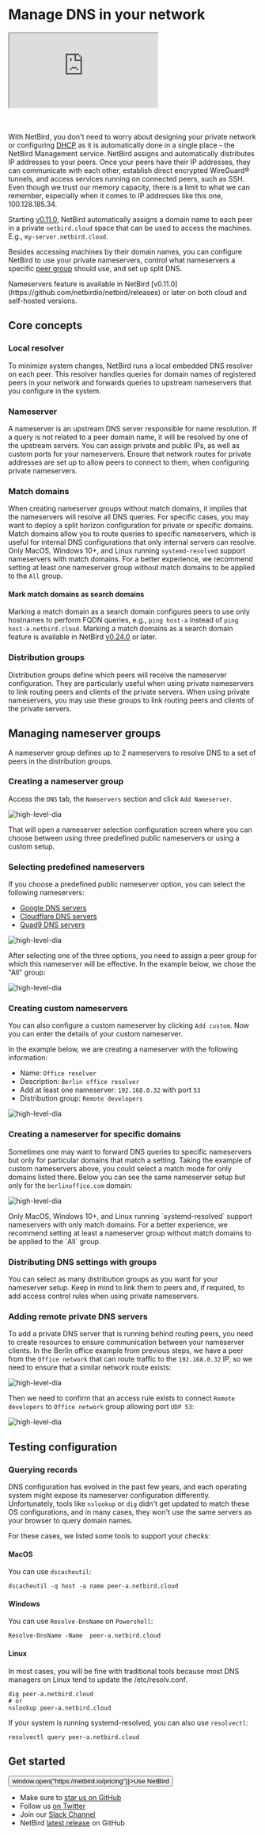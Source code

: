 
# Manage DNS in your network

<div className="videowrapper">
    <iframe src="https://www.youtube.com/embed/xxQ_QeEMC0U" allow="fullscreen;"></iframe>
</div>
<br/><br/>

With NetBird, you don't need to worry about designing your private network or configuring [DHCP](https://en.wikipedia.org/wiki/Dynamic_Host_Configuration_Protocol)
as it is automatically done in a single place - the NetBird Management service.
NetBird assigns and automatically distributes IP addresses to your peers.
Once your peers have their IP addresses, they can communicate with each other, establish direct encrypted WireGuard® tunnels,
and access services running on connected peers, such as SSH.
Even though we trust our memory capacity, there is a limit to what we can remember,
especially when it comes to IP addresses like this one, 100.128.185.34.

Starting [v0.11.0](https://github.com/netbirdio/netbird/releases), NetBird automatically assigns a domain name
to each peer in a private `netbird.cloud` space that can be used to access the machines. E.g., `my-server.netbird.cloud`.

Besides accessing machines by their domain names, you can configure NetBird to use your private nameservers,
control what nameservers a specific [peer group](/how-to/manage-network-access#groups) should use, and set up split DNS.

<Note>
    Nameservers feature is available in NetBird [v0.11.0](https://github.com/netbirdio/netbird/releases) or later on both
    cloud and self-hosted versions.
</Note>

## Core concepts
### Local resolver
To minimize system changes, NetBird runs a local embedded DNS resolver on each peer.
This resolver handles queries for domain names of registered peers in your network and forwards queries to upstream nameservers that you configure in the system.

### Nameserver
A nameserver is an upstream DNS server responsible for name resolution. If a query is not related to a peer domain name,
it will be resolved by one of the upstream servers. You can assign private and public IPs, as well as custom ports for your nameservers.
Ensure that network routes for private addresses are set up to allow peers to connect to them, when configuring private nameservers.

### Match domains
When creating nameserver groups without match domains, it implies that the nameservers will resolve all DNS queries.
For specific cases, you may want to deploy a split horizon configuration for private or specific domains.
Match domains allow you to route queries to specific nameservers, which is useful for internal DNS configurations
that only internal servers can resolve.
<Note>
    Only MacOS, Windows 10+, and Linux running `systemd-resolved` support nameservers with match domains.
    For a better experience, we recommend setting at least one nameserver group without match domains to be applied to the `All` group.
</Note>
#### Mark match domains as search domains
Marking a match domain as a search domain configures peers to use only hostnames to perform FQDN queries, e.g., `ping host-a` instead of `ping host-a.netbird.cloud`.
<Note>
    Marking a match domains as a search domain feature is available in NetBird [v0.24.0](https://github.com/netbirdio/netbird/releases) or later.
</Note>

### Distribution groups
Distribution groups define which peers will receive the nameserver configuration.
They are particularly useful when using private nameservers to link routing peers and clients of the private servers.
<Note>
    When using private nameservers, you may use these groups to link routing peers and clients of the private servers.
</Note>

## Managing nameserver groups
A nameserver group defines up to 2 nameservers to resolve DNS to a set of peers in the distribution groups.

### Creating a nameserver group
Access the `DNS` tab, the `Namservers` section and click `Add Nameserver`.
<p>
    <img src="/docs-static/img/how-to-guides/netbird-nameserver-add-button.png" alt="high-level-dia" className="imagewrapper"/>
</p>
That will open a nameserver selection configuration screen where you can choose between using three predefined public
nameservers or using a custom setup.

### Selecting predefined nameservers
If you choose a predefined public nameserver option, you can select the following nameservers:
- [Google DNS servers](https://developers.google.com/speed/public-dns/docs/using)
- [Cloudflare DNS servers](https://one.one.one.one/dns/)
- [Quad9 DNS servers](https://www.quad9.net/)
<p>
    <img src="/docs-static/img/how-to-guides/netbird-nameserver-selection-view-open.png" alt="high-level-dia" className="imagewrapper"/>
</p>

After selecting one of the three options, you need to assign a peer group for which this nameserver will be effective.
In the example below, we chose the "All" group:
<p>
    <img src="/docs-static/img/how-to-guides/netbird-nameserver-all-group.png" alt="high-level-dia" className="imagewrapper"/>
</p>

### Creating custom nameservers
You can also configure a custom nameserver by clicking `Add custom`. Now you can enter the details of your custom nameserver.

In the example below, we are creating a nameserver with the following information:

- Name: `Office resolver`
- Description: `Berlin office resolver`
- Add at least one nameserver: `192.168.0.32` with port `53`
- Distribution group: `Remote developers`
<p>
    <img src="/docs-static/img/how-to-guides/netbird-nameserver-custom.png" alt="high-level-dia" className="imagewrapper"/>
</p>

### Creating a nameserver for specific domains
Sometimes one may want to forward DNS queries to specific nameservers but only for particular domains that match a setting.
Taking the example of custom nameservers above, you could select a match mode for only domains listed there.
Below you can see the same nameserver setup but only for the `berlinoffice.com` domain:
<p>
    <img src="/docs-static/img/how-to-guides/netbird-nameserver-remote-resolver.png" alt="high-level-dia" className="imagewrapper"/>
</p>

<Note>
    Only MacOS, Windows 10+, and Linux running `systemd-resolved` support nameservers with only match domains. For a better experience, we recommend setting at least a nameserver group without match domains to be applied to the `All` group.
</Note>

### Distributing DNS settings with groups
You can select as many distribution groups as you want for your nameserver setup.
Keep in mind to link them to peers and, if required, to add access control rules when using private nameservers.
### Adding remote private DNS servers
To add a private DNS server that is running behind routing peers, you need to create resources to ensure communication between your nameserver clients.
In the Berlin office example from previous steps, we have a peer from the `Office network` that can route traffic to the `192.168.0.32` IP,
so we need to ensure that a similar network route exists:
<p>
    <img src="/docs-static/img/how-to-guides/netbird-nameserver-remote-route.png" alt="high-level-dia" className="imagewrapper"/>
</p>

Then we need to confirm that an access rule exists to connect `Remote developers` to `Office network` group allowing port `UDP 53`:
<p>
    <img src="/docs-static/img/how-to-guides/netbird-nameserver-remote-rule.png" alt="high-level-dia" className="imagewrapper"/>
</p>

## Testing configuration
### Querying records
DNS configuration has evolved in the past few years, and each operating system might expose its nameserver configuration differently.
Unfortunately, tools like `nslookup` or `dig` didn't get updated to match these OS configurations, and in many cases,
they won't use the same servers as your browser to query domain names.

For these cases, we listed some tools to support your checks:
#### MacOS
You can use `dscacheutil`:
```shell
dscacheutil -q host -a name peer-a.netbird.cloud
```
#### Windows
You can use `Resolve-DnsName` on `Powershell`:
```shell
Resolve-DnsName -Name  peer-a.netbird.cloud
```
#### Linux
In most cases, you will be fine with traditional tools because most DNS managers on Linux tend to update the /etc/resolv.conf.
```shell
dig peer-a.netbird.cloud
# or
nslookup peer-a.netbird.cloud
```
If your system is running systemd-resolved, you can also use ```resolvectl```:
```shell
resolvectl query peer-a.netbird.cloud
```
## Get started
<p float="center" >
    <Button name="button" className="button-5" onClick={() => window.open("https://netbird.io/pricing")}>Use NetBird</Button>
</p>

- Make sure to [star us on GitHub](https://github.com/netbirdio/netbird)
- Follow us [on Twitter](https://twitter.com/netbird)
- Join our [Slack Channel](https://join.slack.com/t/netbirdio/shared_invite/zt-vrahf41g-ik1v7fV8du6t0RwxSrJ96A)
- NetBird [latest release](https://github.com/netbirdio/netbird/releases) on GitHub
